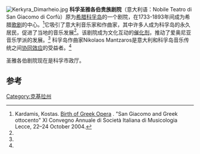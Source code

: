 [[File:Kerkyra_Dimarheio.jpg|thumb]]
'''科孚圣雅各伯贵族剧院'''（意大利语：Nobile Teatro di San Giacomo di Corfù）原为[[希腊|希腊]][[科孚岛|科孚岛]]的一个剧院，在1733-1893年间成为希腊[[歌剧|歌剧]]的中心。<ref name="BirthofGreekopera">Kardamis, Kostas. [http://www.donizettisociety.com/Articles/ArticleMantzaros/BirthofGreekopera.pdf Birth of Greek Opera] {{Wayback|url=http://www.donizettisociety.com/Articles/ArticleMantzaros/BirthofGreekopera.pdf |date=20151016155757 }}. "San Giacomo and Greek ottocento" XI Convegno Annuale di Società Italiana di Musicologia Lecce, 22–24 October 2004.</ref>它吸引了意大利音乐家和作曲家，其中许多人成为科孚岛的永久居民，促进了当地的音乐发展<ref name="BirthofGreekopera"/>。该剧院成为文化互动的[[催化剂|催化剂]]，推动了爱奥尼亚音乐学派的发展。<ref name="BirthofGreekopera"/> 科孚岛作曲家Nikolaos Mantzaros是意大利和科孚岛音乐传统之间[[协同效应|协同效应]]的受益者。<ref name="BirthofGreekopera"/>

圣雅各伯剧院现在是科孚市政厅。

==参考==
{{reflist|2}}
{{coord|39.6238|19.9222|type:landmark_region:GR|display=title}}
[[Category:克基拉州|Category:克基拉州]]